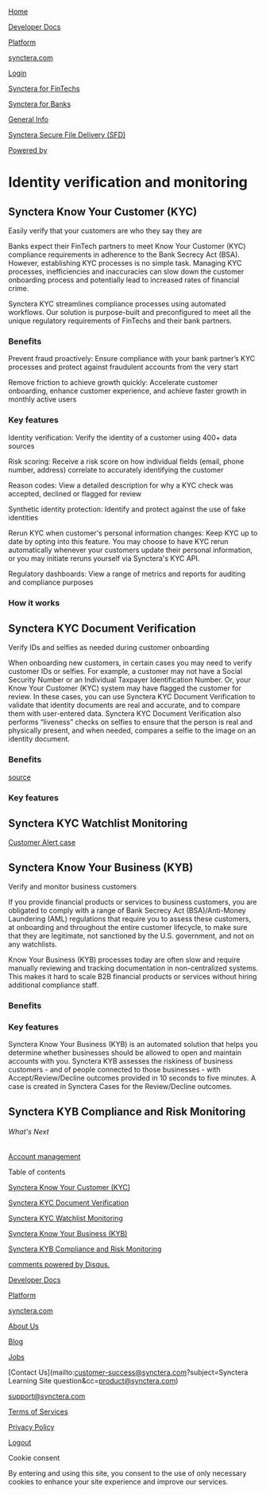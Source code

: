 [  ](/)

[Home](/)

[Developer Docs](//dev.synctera.com)

[Platform](//app.synctera.com)

[synctera.com](//www.synctera.com)

[Login](/Account/Login)

[](/open/en)

[  ](#)

[  Synctera for FinTechs  ](products-fintechs)

[  Synctera for Banks  ](products-banks)

[  General Info  ]()

[  Synctera Secure File Delivery (SFD)  ](sfd-large-file-support-and-eof-markers)

[ Powered by ](//document360.com/powered-by-document360/?utm_source=docs&utm_medium=footer&utm_campaign=poweredbylogo)

# Identity verification and monitoring



## Synctera Know Your Customer (KYC)

Easily verify that your customers are who they say they are

Banks expect their FinTech partners to meet Know Your Customer (KYC) compliance requirements in adherence to the Bank Secrecy Act (BSA). However, establishing KYC processes is no simple task. Managing KYC processes, inefficiencies and inaccuracies can slow down the customer onboarding process and potentially lead to increased rates of financial crime.

Synctera KYC streamlines compliance processes using automated workflows. Our solution is purpose-built and preconfigured to meet all the unique regulatory requirements of FinTechs and their bank partners.

### Benefits

Prevent fraud proactively: Ensure compliance with your bank partner’s KYC processes and protect against fraudulent accounts from the very start

Remove friction to achieve growth quickly: Accelerate customer onboarding, enhance customer experience, and achieve faster growth in monthly active users

### Key features

Identity verification: Verify the identity of a customer using 400+ data sources

Risk scoring: Receive a risk score on how individual fields (email, phone number, address) correlate to accurately identifying the customer

Reason codes: View a detailed description for why a KYC check was accepted, declined or flagged for review

Synthetic identity protection: Identify and protect against the use of fake identities

Rerun KYC when customer's personal information changes: Keep KYC up to date by opting into this feature. You may choose to have KYC rerun automatically whenever your customers update their personal information, or you may initiate reruns yourself via Synctera's KYC API.

Regulatory dashboards: View a range of metrics and reports for auditing and compliance purposes

### How it works

## Synctera KYC Document Verification

Verify IDs and selfies as needed during customer onboarding



When onboarding new customers, in certain cases you may need to verify customer IDs or selfies. For example, a customer may not have a Social Security Number or an Individual Taxpayer Identification Number. Or, your Know Your Customer (KYC) system may have flagged the customer for review. In these cases, you can use Synctera KYC Document Verification to validate that identity documents are real and accurate, and to compare them with user-entered data. Synctera KYC Document Verification also performs “liveness” checks on selfies to ensure that the person is real and physically present, and when needed, compares a selfie to the image on an identity document.



### Benefits

[source](//www.socure.com/products/document-verification)

### Key features

## Synctera KYC Watchlist Monitoring

[Customer Alert case](/open/docs/customer-alert-cases-fintechs)

## Synctera Know Your Business (KYB)

Verify and monitor business customers

If you provide financial products or services to business customers, you are obligated to comply with a range of Bank Secrecy Act (BSA)/Anti-Money Laundering (AML) regulations that require you to assess these customers, at onboarding and throughout the entire customer lifecycle, to make sure that they are legitimate, not sanctioned by the U.S. government, and not on any watchlists.

Know Your Business (KYB) processes today are often slow and require manually reviewing and tracking documentation in non-centralized systems. This makes it hard to scale B2B financial products or services without hiring additional compliance staff.

### Benefits

### Key features

Synctera Know Your Business (KYB) is an automated solution that helps you determine whether businesses should be allowed to open and maintain accounts with you. Synctera KYB assesses the riskiness of business customers - and of people connected to those businesses - with Accept/Review/Decline outcomes provided in 10 seconds to five minutes. A case is created in Synctera Cases for the Review/Decline outcomes.

## Synctera KYB Compliance and Risk Monitoring

###### What's Next

[ Account management ](/docs/account-management-products)

Table of contents

[ Synctera Know Your Customer (KYC) ](#synctera-know-your-customer-kyc-)

[ Synctera KYC Document Verification ](#synctera-kyc-document-verification)

[ Synctera KYC Watchlist Monitoring ](#synctera-kyc-watchlist-monitoring)

[ Synctera Know Your Business (KYB) ](#synctera-know-your-business-kyb-)

[ Synctera KYB Compliance and Risk Monitoring ](#synctera-kyb-compliance-and-risk-monitoring)

[comments powered by Disqus.](//disqus.com/?ref_noscript)

[Developer Docs](//dev.synctera.com/docs)

[Platform](//app.synctera.com/sign-up)

[synctera.com](//synctera.com)

[About Us](//synctera.com/team)

[Blog](//synctera.com/blog)

[Jobs](//synctera.com/working)

[Contact Us](mailto:customer-success@synctera.com?subject=Synctera Learning Site question&cc=product@synctera.com)

[support@synctera.com](mailto:support@synctera.com)

[](//twitter.com/synctera)

[](//www.linkedin.com/company/synctera)

[Terms of Services](//synctera.com/terms-conditions)

[Privacy Policy](//synctera.com/privacy-policy)

[Logout](/Account/Logout)

Cookie consent

By entering and using this site, you consent to the use of only necessary cookies to enhance your site experience and improve our services.

